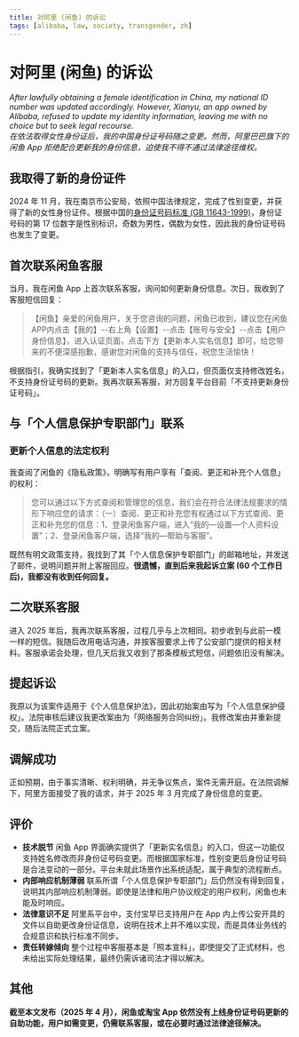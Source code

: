 ```yaml
---
title: 对阿里 (闲鱼) 的诉讼
tags: [alibaba, law, society, transgender, zh]
---
```




# 对阿里 (闲鱼) 的诉讼

_After lawfully obtaining a female identification in China, my national ID number was updated accordingly. However, Xianyu, an app owned by Alibaba, refused to update my identity information, leaving me with no choice but to seek legal recourse.<br/>
在依法取得女性身份证后，我的中国身份证号码随之变更。然而，阿里巴巴旗下的闲鱼 App 拒绝配合更新我的身份信息，迫使我不得不通过法律途径维权。_

<!-- truncate -->

<AigcCard/>

## 我取得了新的身份证件

2024 年 11 月，我在南京市公安局，依照中国法律规定，完成了性别变更，并获得了新的女性身份证件。根据中国的[身份证号码标准 (GB 11643-1999)](https://openstd.samr.gov.cn/bzgk/gb/newGbInfo?hcno=080D6FBF2BB468F9007657F26D60013E)，身份证号码的第 17 位数字是性别标识，奇数为男性，偶数为女性，因此我的身份证号码也发生了变更。

## 首次联系闲鱼客服

当月，我在闲鱼 App 上首次联系客服，询问如何更新身份信息。次日，我收到了客服短信回复：

> 【闲鱼】亲爱的闲鱼用户，关于您咨询的问题，闲鱼已收到，建议您在闲鱼APP内点击【我的】--右上角【设置】--点击【账号与安全】--点击【用户身份信息】，进入认证页面，点击下方【更新本人实名信息】即可，给您带来的不便深感抱歉，感谢您对闲鱼的支持与信任，祝您生活愉快！

根据指引，我确实找到了「更新本人实名信息」的入口，但页面仅支持修改姓名，不支持身份证号码的更新。我再次联系客服，对方回复平台目前「不支持更新身份证号码」。

## 与「个人信息保护专职部门」联系

### 更新个人信息的法定权利

我查阅了闲鱼的《隐私政策》，明确写有用户享有「查阅、更正和补充个人信息」的权利：

> 您可以通过以下方式查阅和管理您的信息，我们会在符合法律法规要求的情形下响应您的请求：（一）查阅、更正和补充您有权通过以下方式查阅、更正和补充您的信息：1、登录闲⻥客户端，进入“我的—设置—个人资料设置”；2、登录闲⻥客户端，选择“我的—帮助与客服”。

既然有明文政策支持，我找到了其「个人信息保护专职部门」的邮箱地址，并发送了邮件，说明问题并附上客服回应。**很遗憾，直到后来我起诉立案 (60 个工作日后)，我都没有收到任何回复。**

<ResponsiveImage
    src={mail}
    alt="我发送给阿里「个人信息保护专职部门」的邮件内容"
    caption="我发送给阿里「个人信息保护专职部门」的邮件内容"
/>

## 二次联系客服

进入 2025 年后，我再次联系客服，过程几乎与上次相同。初步收到与此前一模一样的短信。我随后改用电话沟通，并按客服要求上传了公安部门提供的相关材料。客服承诺会处理，但几天后我又收到了那条模板式短信，问题依旧没有解决。

## 提起诉讼

我原以为该案件适用于《个人信息保护法》，因此初始案由写为「个人信息保护侵权」。法院审核后建议我更改案由为「网络服务合同纠纷」。我修改案由并重新提交，随后法院正式立案。

<ResponsiveImage
    src={notice}
    alt="杭州互联网法院受理案件通知书"
    caption="杭州互联网法院受理案件通知书"
/>

## 调解成功

正如预期，由于事实清晰、权利明确，并无争议焦点，案件无需开庭。在法院调解下，阿里方面接受了我的请求，并于 2025 年 3 月完成了身份信息的变更。

## 评价

- **技术脱节** 闲鱼 App 界面确实提供了「更新实名信息」的入口，但这一功能仅支持姓名修改而非身份证号码变更。而根据国家标准，性别变更后身份证号码是合法变动的一部分。平台未就此场景作出系统适配，属于典型的流程断点。
- **内部响应机制薄弱** 联系所谓「个人信息保护专职部门」后仍然没有得到回复，说明其内部响应机制薄弱。即使是法律和用户协议规定的用户权利，闲鱼也未能及时响应。
- **法律意识不足** 阿里系平台中，支付宝早已支持用户在 App 内上传公安开具的文件以自助更改身份证信息，说明在技术上并不难以实现，而是具体业务线的合规意识和执行标准不同步。
- **责任转嫁倾向** 整个过程中客服基本是「照本宣科」，即使提交了正式材料，也未给出实际处理结果，最终仍需诉诸司法才得以解决。

## 其他

**截至本文发布（2025 年 4 月），闲鱼或淘宝 App 依然没有上线身份证号码更新的自助功能，用户如需变更，仍需联系客服，或在必要时通过法律途径解决。**

<ResponsiveImage
    src={stillNotSupport}
    alt="闲鱼 App 更新实名信息的页面"
    caption="闲鱼 App 更新实名信息的页面，仍然仅支持更新姓名变更"
/>

<EOF/>